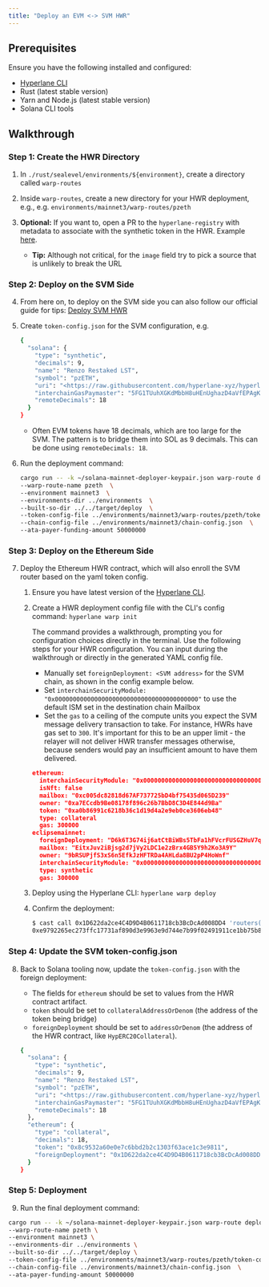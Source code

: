 ```yaml
---
title: "Deploy an EVM <-> SVM HWR"
---
```


## Prerequisites

Ensure you have the following installed and configured:

- [Hyperlane CLI](/docs/reference/developer-tools/cli)
- Rust (latest stable version)
- Yarn and Node.js (latest stable version)
- Solana CLI tools

## Walkthrough

### Step 1: Create the HWR Directory

1. In `./rust/sealevel/environments/${environment}`, create a directory called `warp-routes`
2. Inside `warp-routes`, create a new directory for your HWR deployment, e.g., e.g. `environments/mainnet3/warp-routes/pzeth`
3. **Optional:** If you want to, open a PR to the `hyperlane-registry` with metadata to associate with the synthetic token in the HWR. Example [here](https://github.com/hyperlane-xyz/hyperlane-registry/pull/142).

   - **Tip:** Although not critical, for the `image` field try to pick a source that is unlikely to break the URL

### Step 2: Deploy on the SVM Side

4. From here on, to deploy on the SVM side you can also follow our official guide for tips: [Deploy SVM HWR](https://docs.hyperlane.xyz/docs/guides/warp-routes/svm/svm-warp-route-guide)
5. Create `token-config.json` for the SVM configuration, e.g.

   ```bash
   {
     "solana": {
       "type": "synthetic",
       "decimals": 9,
       "name": "Renzo Restaked LST",
       "symbol": "pzETH",
       "uri": "<https://raw.githubusercontent.com/hyperlane-xyz/hyperlane-registry/12660fd34d30e960a748d87408a8d88f634f7454/deployments/warp_routes/pzETH/ethereum-solana-metadata.json>",
       "interchainGasPaymaster": "5FG1TUuhXGKdMbbH8uHEnUghazD4aVfEPAgKLNGNx3SL",
       "remoteDecimals": 18
     }
   }
   ```

   - Often EVM tokens have 18 decimals, which are too large for the SVM. The pattern is to bridge them into SOL as 9 decimals. This can be done using `remoteDecimals: 18`.

6. Run the deployment command:

   ```bash
   cargo run -- -k ~/solana-mainnet-deployer-keypair.json warp-route deploy \
   --warp-route-name pzeth  \
   --environment mainnet3  \
   --environments-dir ../environments  \
   --built-so-dir ../../target/deploy  \
   --token-config-file ../environments/mainnet3/warp-routes/pzeth/token-config.json  \
   --chain-config-file ../environments/mainnet3/chain-config.json  \
   --ata-payer-funding-amount 50000000
   ```

### Step 3: Deploy on the Ethereum Side

7. Deploy the Ethereum HWR contract, which will also enroll the SVM router based on the yaml token config.

   1. Ensure you have latest version of the [Hyperlane CLI](/docs/reference/developer-tools/cli).
   2. Create a HWR deployment config file with the CLI's config command: `hyperlane warp init `

      The command provides a walkthrough, prompting you for configuration choices directly in the terminal.
      Use the following steps for your HWR configuration. You can input during the walkthrough or directly in the generated YAML config file.

      - Manually set `foreignDeployment: <SVM address>` for the SVM chain, as shown in the config example below.
      - Set `interchainSecurityModule: "0x0000000000000000000000000000000000000000"` to use the default ISM set in the destination chain Mailbox
      - Set the `gas` to a ceiling of the compute units you expect the SVM message delivery transaction to take. For instance, HWRs have gas set to `300`. It's important for this to be an upper limit - the relayer will not deliver HWR transfer messages otherwise, because senders would pay an insufficient amount to have them delivered.

      ```json
      ethereum:
        interchainSecurityModule: "0x0000000000000000000000000000000000000000"
        isNft: false
        mailbox: "0xc005dc82818d67AF737725bD4bf75435d065D239"
        owner: "0xa7ECcdb9Be08178f896c26b7BbD8C3D4E844d9Ba"
        token: "0xa0b86991c6218b36c1d19d4a2e9eb0ce3606eb48"
        type: collateral
        gas: 300000
      eclipsemainnet:
        foreignDeployment: "D6k6T3G74ij6atCtBiWBs5TbFa1hFVcrFUSGZHuV7q3Z"
        mailbox: "EitxJuv2iBjsg2d7jVy2LDC1e2zBrx4GB5Y9h2Ko3A9Y"
        owner: "9bRSUPjfS3xS6n5EfkJzHFTRDa4AHLda8BU2pP4HoWnf"
        interchainSecurityModule: "0x0000000000000000000000000000000000000000"
        type: synthetic
        gas: 300000
      ```

   3. Deploy using the Hyperlane CLI: `hyperlane warp deploy `
   4. Confirm the deployment:
      ```bash
      $ cast call 0x1D622da2ce4C4D9D4B0611718cb3BcDcAd008DD4 'routers(uint32)(bytes32)' $DESTINATION_DOMAIN --rpc-url $(rpc ethereum) 1399811149
      0xe9792265ec273ffc17731af890d3e9963e9d744e7b99f02491911ce1bb75b8cb
      ```

### Step 4: Update the SVM token-config.json

8. Back to Solana tooling now, update the `token-config.json` with the foreign deployment:

   - The fields for `ethereum` should be set to values from the HWR contract artifact.
   - `token` should be set to `collateralAddressOrDenom` (the address of the token being bridge)
   - `foreignDeployment` should be set to `addressOrDenom` (the address of the HWR contract, like `HypERC20Collateral`).

   ```bash
   {
     "solana": {
       "type": "synthetic",
       "decimals": 9,
       "name": "Renzo Restaked LST",
       "symbol": "pzETH",
       "uri": "<https://raw.githubusercontent.com/hyperlane-xyz/hyperlane-registry/12660fd34d30e960a748d87408a8d88f634f7454/deployments/warp_routes/pzETH/ethereum-solana-metadata.json>",
       "interchainGasPaymaster": "5FG1TUuhXGKdMbbH8uHEnUghazD4aVfEPAgKLNGNx3SL",
       "remoteDecimals": 18
     },
     "ethereum": {
       "type": "collateral",
       "decimals": 18,
       "token": "0x8c9532a60e0e7c6bbd2b2c1303f63ace1c3e9811",
       "foreignDeployment": "0x1D622da2ce4C4D9D4B0611718cb3BcDcAd008DD4"
     }
   }
   ```

### Step 5: Deployment

9. Run the final deployment command:

```bash
cargo run -- -k ~/solana-mainnet-deployer-keypair.json warp-route deploy  \
--warp-route-name pzeth \
--environment mainnet3 \
--environments-dir ../environments \
--built-so-dir ../../target/deploy \
--token-config-file ../environments/mainnet3/warp-routes/pzeth/token-config.json  \
--chain-config-file ../environments/mainnet3/chain-config.json  \
--ata-payer-funding-amount 50000000
```
